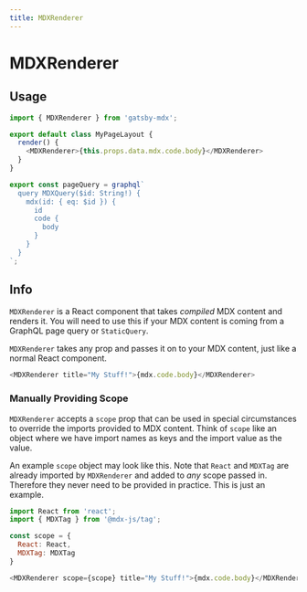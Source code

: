```yaml
---
title: MDXRenderer
---
```


# MDXRenderer

## Usage

```js
import { MDXRenderer } from 'gatsby-mdx';

export default class MyPageLayout {
  render() {
    <MDXRenderer>{this.props.data.mdx.code.body}</MDXRenderer>
  }
}

export const pageQuery = graphql`
  query MDXQuery($id: String!) {
    mdx(id: { eq: $id }) {
      id
      code {
        body
      }
    }
  }
`;
```

## Info

`MDXRenderer` is a React component that takes *compiled* MDX content and
renders it. You will need to use this if your MDX content is coming
from a GraphQL page query or `StaticQuery`.

`MDXRenderer` takes any prop and passes it on to your MDX content,
just like a normal React component.

```js
<MDXRenderer title="My Stuff!">{mdx.code.body}</MDXRenderer>
```

### Manually Providing Scope

`MDXRenderer` accepts a `scope` prop that can be used in special
circumstances to override the imports provided to MDX content.
Think of `scope` like an object where we have import names as keys
and the import value as the value.

An example `scope` object may look like this. Note that `React` and
`MDXTag` are already imported by `MDXRenderer` and added to *any* 
scope passed in. Therefore they never need to be provided in 
practice. This is just an example.

```js
import React from 'react';
import { MDXTag } from '@mdx-js/tag';

const scope = {
  React: React,
  MDXTag: MDXTag
}

<MDXRenderer scope={scope} title="My Stuff!">{mdx.code.body}</MDXRenderer>
```
